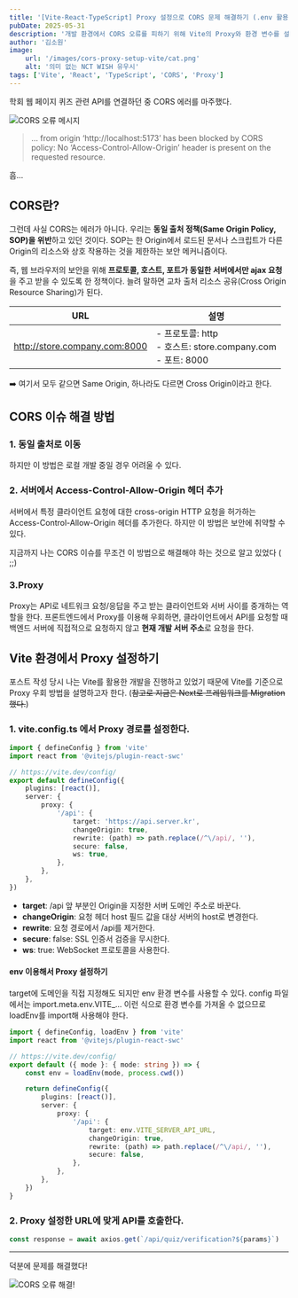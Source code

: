 ```yaml
---
title: '[Vite·React·TypeScript] Proxy 설정으로 CORS 문제 해결하기 (.env 활용)'
pubDate: 2025-05-31
description: '개발 환경에서 CORS 오류를 피하기 위해 Vite의 Proxy와 환경 변수를 설정하는 방법을 정리했습니다.'
author: '김소원'
image:
    url: '/images/cors-proxy-setup-vite/cat.png'
    alt: '의미 없는 NCT WISH 유우시'
tags: ['Vite', 'React', 'TypeScript', 'CORS', 'Proxy']
---
```


학회 웹 페이지 퀴즈 관련 API를 연결하던 중 CORS 에러를 마주했다.

![CORS 오류 메시지](/images/cors-proxy-setup-vite/cors.png)

> … from origin ‘http://localhost:5173’ has been blocked by CORS policy: No ‘Access-Control-Allow-Origin’ header is present on the requested resource.

흠...

## CORS란?

그런데 사실 CORS는 에러가 아니다.
우리는 **동일 출처 정책(Same Origin Policy, SOP)을 위반**하고 있던 것이다. SOP는 한 Origin에서 로드된 문서나 스크립트가 다른 Origin의 리소스와 상호 작용하는 것을 제한하는 보안 메커니즘이다.

즉, 웹 브라우저의 보안을 위해 **프로토콜, 호스트, 포트가 동일한 서버에서만 ajax 요청**을 주고 받을 수 있도록 한 정책이다.
늘려 말하면 교차 출처 리소스 공유(Cross Origin Resource Sharing)가 된다.

| URL                           | 설명                                                                    |
| ----------------------------- | ----------------------------------------------------------------------- |
| http://store.company.com:8000 | - 프로토콜: http <br /> - 호스트: store.company.com <br /> - 포트: 8000 |

➡️ 여기서 모두 같으면 Same Origin, 하나라도 다르면 Cross Origin이라고 한다.

## CORS 이슈 해결 방법

### 1. 동일 출처로 이동

하지만 이 방법은 로컬 개발 중일 경우 어려울 수 있다.

### 2. 서버에서 Access-Control-Allow-Origin 헤더 추가

서버에서 특정 클라이언트 요청에 대한 cross-origin HTTP 요청을 허가하는 Access-Control-Allow-Origin 헤더를 추가한다. 하지만 이 방법은 보안에 취약할 수 있다.

지금까지 나는 CORS 이슈를 무조건 이 방법으로 해결해야 하는 것으로 알고 있었다 ( ;;)

### 3.Proxy

Proxy는 API로 네트워크 요청/응답을 주고 받는 클라이언트와 서버 사이를 중개하는 역할을 한다.
프론트엔드에서 Proxy를 이용해 우회하면, 클라이언트에서 API를 요청할 때 백엔드 서버에 직접적으로 요청하지 않고 **현재 개발 서버 주소**로 요청을 한다.

## Vite 환경에서 Proxy 설정하기

포스트 작성 당시 나는 Vite를 활용한 개발을 진행하고 있었기 때문에 Vite를 기준으로 Proxy 우회 방법을 설명하고자 한다.
(~~참고로 지금은 Next로 프레임워크를 Migration 했다.~~)

### 1. vite.config.ts 에서 Proxy 경로를 설정한다.

```ts
import { defineConfig } from 'vite'
import react from '@vitejs/plugin-react-swc'

// https://vite.dev/config/
export default defineConfig({
    plugins: [react()],
    server: {
        proxy: {
            '/api': {
                target: 'https://api.server.kr',
                changeOrigin: true,
                rewrite: (path) => path.replace(/^\/api/, ''),
                secure: false,
                ws: true,
            },
        },
    },
})
```

- **target**: /api 앞 부분인 Origin을 지정한 서버 도메인 주소로 바꾼다.
- **changeOrigin**: 요청 헤더 host 필드 값을 대상 서버의 host로 변경한다.
- **rewrite**: 요청 경로에서 /api를 제거한다.
- **secure**: false: SSL 인증서 검증을 무시한다.
- **ws**: true: WebSocket 프로토콜을 사용한다.

#### env 이용해서 Proxy 설정하기

target에 도메인을 직접 지정해도 되지만 env 환경 변수를 사용할 수 있다.
config 파일에서는 import.meta.env.VITE\_... 이런 식으로 환경 변수를 가져올 수 없으므로 loadEnv를 import해 사용해야 한다.

```ts
import { defineConfig, loadEnv } from 'vite'
import react from '@vitejs/plugin-react-swc'

// https://vite.dev/config/
export default ({ mode }: { mode: string }) => {
    const env = loadEnv(mode, process.cwd())

    return defineConfig({
        plugins: [react()],
        server: {
            proxy: {
                '/api': {
                    target: env.VITE_SERVER_API_URL,
                    changeOrigin: true,
                    rewrite: (path) => path.replace(/^\/api/, ''),
                    secure: false,
                },
            },
        },
    })
}
```

### 2. Proxy 설정한 URL에 맞게 API를 호출한다.

```ts
const response = await axios.get(`/api/quiz/verification?${params}`)
```

---

덕분에 문제를 해결했다!

![CORS 오류 해결!](/images/cors-proxy-setup-vite/complete.png)
